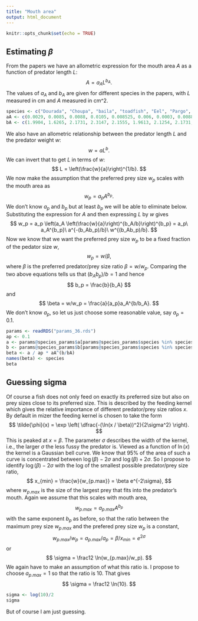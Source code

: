 ```yaml
---
title: "Mouth area"
output: html_document
---
```


```r
knitr::opts_chunk$set(echo = TRUE)
```

## Estimating $\beta$

From the papers we have an allometric expression for the mouth area $A$ as
a function of predator length $L$:
$$
A = a_A L^{b_A}.
$$
The values of $a_A$ and $b_A$ are given for different species in the papers,
with $L$ measured in cm and $A$ measured in cm^2.
```r

species <- c("Dourada", "Choupa", "baila", "toadfish", "Eel", "Pargo", "garfish", "Seabass", "Sole", "Mucharra", "Safia", "Silverside", "red mullet", "Sargo", "Salema", "wrasse", "Goby", "anchovy", "sardine", "grey mullet")
aA <- c(0.0029, 0.0085, 0.0088, 0.0105, 0.008525, 0.006, 0.0003, 0.0088, 0.0129, 0.0015, 0.0029, 0.0176, 0.0002, 0.0029, 0.0005, 0.0003, 0.0052, 0.0176, 0.025, 0.0002)
bA <- c(1.9904, 1.6265, 2.1731, 2.3147, 2.1555, 1.9613, 2.1254, 2.1731, 1.2634, 2.2748, 1.9904, 1.7722, 3.2704, 1.9904, 2.4146, 2.7726, 1.9706, 1.7722, 1.9902, 3.2704)
```

We also have an allometric relationship between the predator length $L$ and the 
predator weight $w$:
$$
w = a L^b.
$$
We can invert that to get $L$ in terms of $w$:
$$
L = \left(\frac{w}{a}\right)^{1/b}.
$$
We now make the assumption that the preferred prey size $w_p$ scales with the mouth
area as
$$
w_p = a_p A^{b_p}.
$$
We don't know $a_p$ and $b_p$ but at least $b_p$ we will be able to eliminate
below. Substituting the expression for $A$ and then expressing $L$ by $w$ gives
$$
w_p = a_p \left(a_A \left(\frac{w}{a}\right)^{b_A/b}\right)^{b_p}
= a_p\ a_A^{b_p}\ a^{-(b_Ab_p)/b}\ w^{(b_Ab_p)/b}.
$$
Now we know that we want the preferred prey size $w_p$ to be a fixed fraction
of the pedator size $w$,
$$
w_p = w / \beta,
$$
where $\beta$ is the preferred predator/prey size ratio $\beta = w/w_p$.
Comparing the two above equations tells us that $(b_Ab_p)/b = 1$ and hence
$$
b_p = \frac{b}{b_A}
$$
and
$$
\beta = w/w_p = \frac{a}{a_p}a_A^{b/b_A}.
$$
We don't know $a_p$, so let us just choose some reasonable value, say 
$a_p = 0.1$.
```r
params <- readRDS("params_36.rds")
ap <- 0.1
a <- params@species_params$a[params@species_params$species %in% species]
b <- params@species_params$b[params@species_params$species %in% species]
beta <- a / ap * aA^(b/bA)
names(beta) <- species
beta
```


## Guessing sigma

Of course a fish does not only feed on exactly its preferred size but also
on prey sizes close to its preferred size. This is described by the feeding
kernel which gives the relative importance of different predator/prey
size ratios $x$. By default in mizer the feeding kernel is chosen to take the form
$$
  \tilde{\phi}(x) = 
  \exp \left( \dfrac{-(\ln(x / \beta))^2}{2\sigma^2} \right).
$$
This is peaked at $x=\beta$. The parameter $\sigma$ describes the width of
the kernel, i.e., the larger $\sigma$ the less fussy the predator is. Viewed
as a function of $\ln(x)$ the kernel is a Gaussian bell curve. We know that
95% of the area of such a curve is concentrated between $\log(\beta)-2\sigma$
and $\log(\beta)+2\sigma$. So I propose to identify $\log(\beta) - 2\sigma$ with
the log of the smallest possible predator/prey size ratio,
$$
x_{min} = \frac{w}{w_{p.max}} = \beta e^{-2\sigma},
$$
where $w_{p.max}$ is the size of the largest prey that fits into the predator's
mouth. 
Again we assume that this scales with mouth area,
$$
w_{p.max} = a_{p.max} A^{b_p}
$$
with the same exponent $b_p$ as before, so that the ratio between the maximum 
prey size $w_{p.max}$ and the prefered prey size $w_p$ is a constant,
$$
w_{p.max} / w_p = a_{p.max} / a_p = \beta / x_{min} = e^{2\sigma}
$$
or
$$
\sigma = \frac12 \ln(w_{p.max}/w_p).
$$
We again have to make an assumption of what this ratio is. I propose to
choose $a_{p.max}=1$ so that the ratio is $10$.
That gives
$$
\sigma = \frac12 \ln(10).
$$
```r
sigma <- log(10)/2
sigma
```
But of course I am just guessing.


